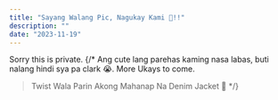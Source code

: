 ```yaml
---
title: "Sayang Walang Pic, Nagukay Kami 💛!!"
description: ""
date: "2023-11-19"
---
```


Sorry this is private.
{/* Ang cute lang parehas kaming nasa labas, buti nalang hindi sya pa clark 😭. More Ukays to come.

> Twist Wala Parin Akong Mahanap Na Denim Jacket 🤣 */}

